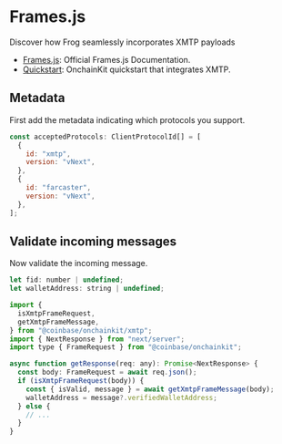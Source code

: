 # Frames.js

Discover how Frog seamlessly incorporates XMTP payloads

- [Frames.js](https://framesjs.org/reference/js/xmtp): Official Frames.js Documentation.
- [Quickstart](https://github.com/xmtp-labs/open-frames-starter-framesjs/): OnchainKit quickstart that integrates XMTP.

## Metadata

First add the metadata indicating which protocols you support.

```jsx
const acceptedProtocols: ClientProtocolId[] = [
  {
    id: "xmtp",
    version: "vNext",
  },
  {
    id: "farcaster",
    version: "vNext",
  },
];
```

## Validate incoming messages

Now validate the incoming message.

```jsx
let fid: number | undefined;
let walletAddress: string | undefined;

import {
  isXmtpFrameRequest,
  getXmtpFrameMessage,
} from "@coinbase/onchainkit/xmtp";
import { NextResponse } from "next/server";
import type { FrameRequest } from "@coinbase/onchainkit";

async function getResponse(req: any): Promise<NextResponse> {
  const body: FrameRequest = await req.json();
  if (isXmtpFrameRequest(body)) {
    const { isValid, message } = await getXmtpFrameMessage(body);
    walletAddress = message?.verifiedWalletAddress;
  } else {
    // ...
  }
}
```
